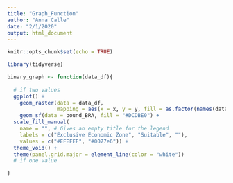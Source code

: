 ```yaml
---
title: "Graph_Function"
author: "Anna Calle"
date: "2/1/2020"
output: html_document
---
```


```r
knitr::opts_chunk$set(echo = TRUE)
```

```r
library(tidyverse)
```

```r
binary_graph <- function(data_df){
  
  # if two values
  ggplot() +
    geom_raster(data = data_df,
                mapping = aes(x = x, y = y, fill = as.factor(names(data_df)[3]))) +
    geom_sf(data = bound_BRA, fill = "#DCDBE0") +
  scale_fill_manual(
    name = "", # Gives an empty title for the legend
    labels = c("Exclusive Economic Zone", "Suitable", ""),
    values = c("#EFEFEF", "#0077e6")) +
  theme_void() +
  theme(panel.grid.major = element_line(color = "white"))
  # if one value

}
```

